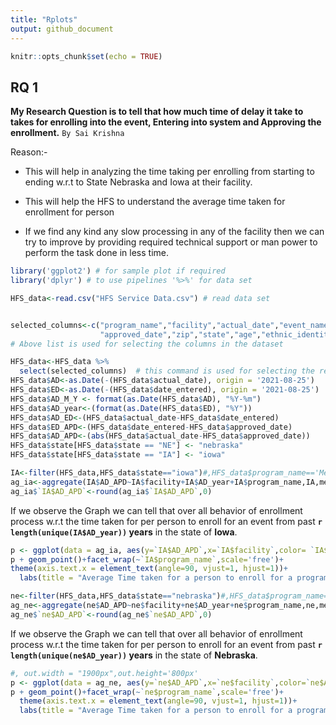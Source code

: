 ```yaml
---
title: "Rplots"
output: github_document
---
```

```r
knitr::opts_chunk$set(echo = TRUE)
```
## RQ 1

**My Research Question is to tell that how much time of delay it take to takes for enrolling into the event, Entering into system and Approving the enrollment.** `By Sai Krishna`

Reason:- 

* This will help in analyzing the time taking per enrolling from starting to ending w.r.t to State Nebraska and Iowa at their facility.

* This will help the HFS to understand the average time taken for enrollment for person

* If we find any kind any slow processing in any of the facility then we can try to improve by providing required technical support or man power to perform the task done in less time.


```r
library('ggplot2') # for sample plot if required
library('dplyr') # to use pipelines '%>%' for data set

HFS_data<-read.csv("HFS Service Data.csv") # read data set


selected_columns<-c("program_name","facility","actual_date","event_name","date_entered",   
                    "approved_date","zip","state","age","ethnic_identity")
# Above list is used for selecting the columns in the dataset 

HFS_data<-HFS_data %>%
  select(selected_columns)  # this command is used for selecting the required columns
HFS_data$AD<-as.Date(-(HFS_data$actual_date), origin = '2021-08-25')
HFS_data$ED<-as.Date(-(HFS_data$date_entered), origin = '2021-08-25')
HFS_data$AD_M_Y <- format(as.Date(HFS_data$AD), "%Y-%m")
HFS_data$AD_year<-(format(as.Date(HFS_data$ED), "%Y"))
HFS_data$AD_ED<-(HFS_data$actual_date-HFS_data$date_entered)
HFS_data$ED_APD<-(HFS_data$date_entered-HFS_data$approved_date)
HFS_data$AD_APD<-(abs(HFS_data$actual_date-HFS_data$approved_date))
HFS_data$state[HFS_data$state == "NE"] <- "nebraska"
HFS_data$state[HFS_data$state == "IA"] <- "iowa"
```


```r
IA<-filter(HFS_data,HFS_data$state=="iowa")#,HFS_data$program_name=='Mental Health')
ag_ia<-aggregate(IA$AD_APD~IA$facility+IA$AD_year+IA$program_name,IA,mean)
ag_ia$`IA$AD_APD`<-round(ag_ia$`IA$AD_APD`,0)
```

If we observe the Graph we can tell that over all behavior of enrollment process w.r.t the  time taken for per person to enroll for an event from past **`r length(unique(IA$AD_year))` years** in the state of **Iowa**.


```r
p <- ggplot(data = ag_ia, aes(y=`IA$AD_APD`,x=`IA$facility`,color= `IA$AD_year` ))
p + geom_point()+facet_wrap(~`IA$program_name`,scale='free')+
theme(axis.text.x = element_text(angle=90, vjust=1, hjust=1))+
  labs(title = "Average Time taken for a person to enroll for a program") +ylab('Average days for a person to register')+xlab('Facility in Iowa')+ labs(colour = "Years")

```


```r
ne<-filter(HFS_data,HFS_data$state=="nebraska")#,HFS_data$program_name=='Mental Health')
ag_ne<-aggregate(ne$AD_APD~ne$facility+ne$AD_year+ne$program_name,ne,mean)
ag_ne$`ne$AD_APD`<-round(ag_ne$`ne$AD_APD`,0)
```

If we observe the Graph we can tell that over all behavior of enrollment process w.r.t the  time taken for per person to enroll for an event from past **`r length(unique(ne$AD_year))` years** in the state of **Nebraska**.

```r
#, out.width = "1900px",out.height='800px'
p <- ggplot(data = ag_ne, aes(y=`ne$AD_APD`,x=`ne$facility`,color=`ne$AD_year` ))
p + geom_point()+facet_wrap(~`ne$program_name`,scale='free')+
  theme(axis.text.x = element_text(angle=90, vjust=1, hjust=1))+
  labs(title = "Average Time taken for a person to enroll for a program") +ylab('Average days for a person to register')+xlab('Facility in Nebraska')+ labs(colour = "Years")

```
